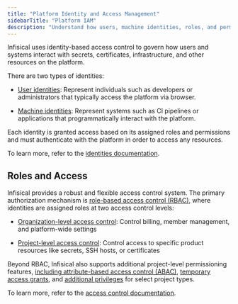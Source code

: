 ```yaml
---
title: "Platform Identity and Access Management"
sidebarTitle: "Platform IAM"
description: "Understand how users, machine identities, roles, and permissions are managed."
---
```


Infisical uses identity-based access control to govern how users and systems interact with secrets, certificates, infrastructure, and other resources on the platform.

There are two types of identities:

- [User identities](/documentation/platform/identities/user-identities): Represent individuals such as developers or administrators that typically access the platform via browser.

- [Machine identities](/documentation/platform/identities/machine-identities): Represent systems such as CI pipelines or applications that programmatically interact with the platform.

Each identity is granted access based on its assigned roles and permissions and must authenticate with the platform in order to access any resources.

To learn more, refer to the [identities documentation](/documentation/platform/identities/overview).

## Roles and Access

Infisical provides a robust and flexible access control system. The primary authorization mechanism is [role-based access control (RBAC)](/documentation/platform/access-controls/role-based-access-controls), where identities are assigned roles at two access control levels:

- [Organization-level access control](/documentation/platform/access-controls/role-based-access-controls#organization-level-access-controls): Control billing, member management, and platform-wide settings

- [Project-level access control](/documentation/platform/access-controls/role-based-access-controls#project-level-access-controls): Control access to specific product resources like secrets, SSH hosts, or certificates

Beyond RBAC, Infisical also supports additional project-level permissioning features, [including attribute-based access control (ABAC)](/documentation/platform/access-controls/abac/overview), [temporary access grants](/documentation/platform/access-controls/temporary-access), and [additional privileges](/documentation/platform/access-controls/additional-privileges) for select project types.

To learn more, refer to the [access control documentation](/documentation/platform/access-controls/overview).
